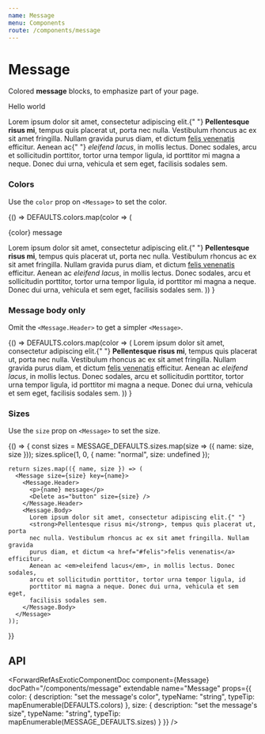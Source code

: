 ```yaml
---
name: Message
menu: Components
route: /components/message
---
```




# Message

Colored **message** blocks, to emphasize part of your page.

<Playground>
  <Message>
    <Message.Header>
      <p>Hello world</p>
      <Delete as="button" />
    </Message.Header>
    <Message.Body>
      Lorem ipsum dolor sit amet, consectetur adipiscing elit.{" "}
      <strong>Pellentesque risus mi</strong>, tempus quis placerat ut, porta nec
      nulla. Vestibulum rhoncus ac ex sit amet fringilla. Nullam gravida purus
      diam, et dictum <a href="#felis">felis venenatis</a> efficitur. Aenean ac{" "}
      <em>eleifend lacus</em>, in mollis lectus. Donec sodales, arcu et
      sollicitudin porttitor, tortor urna tempor ligula, id porttitor mi magna a
      neque. Donec dui urna, vehicula et sem eget, facilisis sodales sem.
    </Message.Body>
  </Message>
</Playground>

### Colors

Use the `color` prop on `<Message>` to set the color.

<Playground>
  {() =>
    DEFAULTS.colors.map(color => (
      <Message color={color} key={color}>
        <Message.Header>
          <p>{color} message</p>
          <Delete as="button" />
        </Message.Header>
        <Message.Body>
          Lorem ipsum dolor sit amet, consectetur adipiscing elit.{" "}
          <strong>Pellentesque risus mi</strong>, tempus quis placerat ut, porta
          nec nulla. Vestibulum rhoncus ac ex sit amet fringilla. Nullam gravida
          purus diam, et dictum <a href="#felis">felis venenatis</a> efficitur.
          Aenean ac <em>eleifend lacus</em>, in mollis lectus. Donec sodales,
          arcu et sollicitudin porttitor, tortor urna tempor ligula, id
          porttitor mi magna a neque. Donec dui urna, vehicula et sem eget,
          facilisis sodales sem.
        </Message.Body>
      </Message>
    ))
  }
</Playground>

### Message body only

Omit the `<Message.Header>` to get a simpler `<Message>`.

<Playground>
  {() =>
    DEFAULTS.colors.map(color => (
      <Message color={color} key={color}>
        <Message.Body>
          Lorem ipsum dolor sit amet, consectetur adipiscing elit.{" "}
          <strong>Pellentesque risus mi</strong>, tempus quis placerat ut, porta
          nec nulla. Vestibulum rhoncus ac ex sit amet fringilla. Nullam gravida
          purus diam, et dictum <a href="#felis">felis venenatis</a> efficitur.
          Aenean ac <em>eleifend lacus</em>, in mollis lectus. Donec sodales,
          arcu et sollicitudin porttitor, tortor urna tempor ligula, id
          porttitor mi magna a neque. Donec dui urna, vehicula et sem eget,
          facilisis sodales sem.
        </Message.Body>
      </Message>
    ))
  }
</Playground>

### Sizes

Use the `size` prop on `<Message>` to set the size.

<Playground>
  {() => {
    const sizes = MESSAGE_DEFAULTS.sizes.map(size => ({ name: size, size }));
    sizes.splice(1, 0, { name: "normal", size: undefined });

    return sizes.map(({ name, size }) => (
      <Message size={size} key={name}>
        <Message.Header>
          <p>{name} message</p>
          <Delete as="button" size={size} />
        </Message.Header>
        <Message.Body>
          Lorem ipsum dolor sit amet, consectetur adipiscing elit.{" "}
          <strong>Pellentesque risus mi</strong>, tempus quis placerat ut, porta
          nec nulla. Vestibulum rhoncus ac ex sit amet fringilla. Nullam gravida
          purus diam, et dictum <a href="#felis">felis venenatis</a> efficitur.
          Aenean ac <em>eleifend lacus</em>, in mollis lectus. Donec sodales,
          arcu et sollicitudin porttitor, tortor urna tempor ligula, id
          porttitor mi magna a neque. Donec dui urna, vehicula et sem eget,
          facilisis sodales sem.
        </Message.Body>
      </Message>
    ));

}}

</Playground>

## API

<ForwardRefAsExoticComponentDoc
  component={Message}
  docPath="/components/message"
  extendable
  name="Message"
  props={{
    color: {
      description: "set the message's color",
      typeName: "string",
      typeTip: mapEnumerable(DEFAULTS.colors)
    },
    size: {
      description: "set the message's size",
      typeName: "string",
      typeTip: mapEnumerable(MESSAGE_DEFAULTS.sizes)
    }
  }}
/>

<ForwardRefAsExoticComponentDoc
  component={Message.Body}
  docPath="/components/message"
  name="Message.Body"
/>

<ForwardRefAsExoticComponentDoc
  component={Message.Header}
  docPath="/components/message"
  name="Message.Header"
/>
